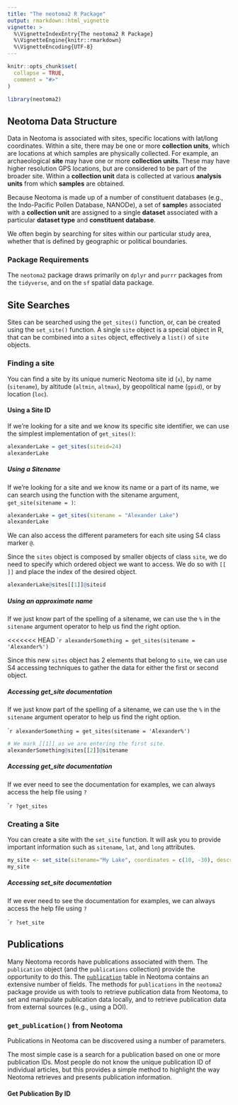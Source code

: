 ```yaml
---
title: "The neotoma2 R Package"
output: rmarkdown::html_vignette
vignette: >
  %\VignetteIndexEntry{The neotoma2 R Package}
  %\VignetteEngine{knitr::rmarkdown}
  %\VignetteEncoding{UTF-8}
---
```


```r
knitr::opts_chunk$set(
  collapse = TRUE,
  comment = "#>"
)
```

```r
library(neotoma2)
```

## Neotoma Data Structure

Data in Neotoma is associated with sites, specific locations with lat/long coordinates. Within a site, there may be one or more **collection units**, which are locations at which samples are physically collected. For example, an archaeological **site** may have one or more **collection units**. These may have higher resolution GPS locations, but are considered to be part of the broader site. Within a **collection unit** data is collected at various **analysis units** from which **samples** are obtained.

Because Neotoma is made up of a number of constituent databases (e.g., the Indo-Pacific Pollen Database, NANODe), a set of **sample**s associated with a **collection unit** are assigned to a single **dataset** associated with a particular **dataset type** and **constituent database**.

We often begin by searching for sites within our particular study area, whether that is defined by geographic or political boundaries.

### Package Requirements

The `neotoma2` package draws primarily on `dplyr` and `purrr` packages from the `tidyverse`, and on the `sf` spatial data package.

## Site Searches

Sites can be searched using the `get_sites()` function, or, can be created using the `set_site()` function. A single `site` object is a special object in R, that can be combined into a `sites` object, effectively a `list()` of `site` objects.

### Finding a site

You can find a site by its unique numeric Neotoma site id (`x`), by name (`sitename`), by altitude (`altmin`, `altmax`), by geopolitical name (`gpid`), or by location (`loc`).

#### Using a Site ID

If we're looking for a site and we know its specific site identifier, we can use the simplest implementation of `get_sites()`:

```r
alexanderLake = get_sites(siteid=24)
alexanderLake
```

##### Using a Sitename

If we're looking for a site and we know its name or a part of its name, we can search using the function with the sitename argument, `get_site(sitename = )`:

```r
alexanderLake = get_sites(sitename = "Alexander Lake")
alexanderLake
```

We can also access the different parameters for each site using S4 class marker `@`.

Since the `sites` object is composed by smaller objects of class `site`, we do need to specify which ordered object we want to access. We do so with `[[ ]]` and place the index of the desired object.

```r
alexanderLake@sites[[1]]@siteid
```

##### Using an approximate name

If we just know part of the spelling of a sitename, we can use the `%` in the `sitename` argument operator to help us find the right option.

<<<<<<< HEAD
````r
alexanderSomething = get_sites(sitename = 'Alexander%')
```

Since this new `sites` object has 2 elements that belong to `site`, we can use S4 accessing techniques to gather the data for either the first or second object.


##### Accessing get_site documentation 

If we just know part of the spelling of a sitename, we can use the `%` in the `sitename` argument operator to help us find the right option.

````r
alexanderSomething = get_sites(sitename = 'Alexander%')
```


```r
# We mark [[1]] as we are entering the first site. 
alexanderSomething@sites[[2]]@sitename
```

##### Accessing get_site documentation 

If we ever need to see the documentation for examples, we can always access the help file using `?`

````r
?get_sites
```

### Creating a Site

You can create a site with the `set_site` function. It will ask you to provide important information such as `sitename`, `lat`, and `long` attributes. 

```r
my_site <- set_site(sitename="My Lake", coordinates = c(10, -30), description = "my lake", altitude = 30)
my_site
```

##### Accessing set_site documentation 

If we ever need to see the documentation for examples, we can always access the help file using `?`

````r
?set_site
```

## Publications

Many Neotoma records have publications associated with them.  The `publication` object (and the `publications` collection) provide the opportunity to do this.  The [`publication`](http://open.neotomadb.org/dbschema/tables/publications.html) table in Neotoma contains an extensive number of fields.  The methods for `publications` in the `neotoma2` package provide us with tools to retrieve publication data from Neotoma, to set and manipulate publication data locally, and to retrieve publication data from external sources (e.g., using a DOI).

### `get_publication()` from Neotoma

Publications in Neotoma can be discovered using a number of parameters.  

The most simple case is a search for a publication based on one or more publication IDs.  Most people do not know the unique publication ID of individual articles, but this provides a simple method to highlight the way Neotoma retrieves and presents publication information.

#### Get Publication By ID

```r
```